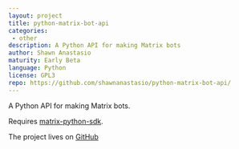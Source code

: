 ```yaml
---
layout: project
title: python-matrix-bot-api
categories: 
 - other
description: A Python API for making Matrix bots
author: Shawn Anastasio
maturity: Early Beta
language: Python
license: GPL3
repo: https://github.com/shawnanastasio/python-matrix-bot-api/
---
```


A Python API for making Matrix bots.

Requires [matrix-python-sdk](https://github.com/matrix-org/matrix-python-sdk).

The project lives on [GitHub](https://github.com/shawnanastasio/python-matrix-bot-api/)


